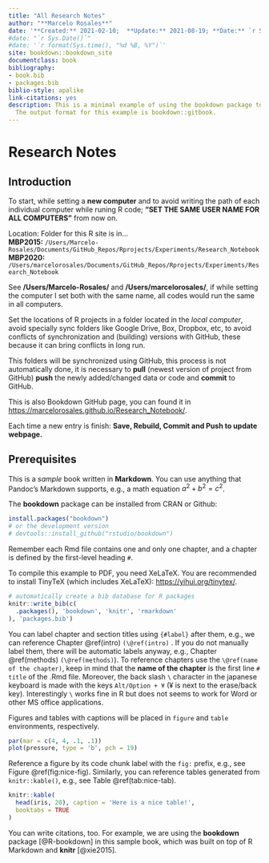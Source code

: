 ```yaml
--- 
title: "All Research Notes"
author: "**Marcelo Rosales**"
date: '**Created:** 2021-02-10;  **Update:** 2021-08-19; **Date:** `r Sys.Date()`' 
#date: "`r Sys.Date()`"
#date: '`r format(Sys.time(), "%d %B, %Y")`'
site: bookdown::bookdown_site
documentclass: book
bibliography:
- book.bib
- packages.bib
biblio-style: apalike
link-citations: yes
description: This is a minimal example of using the bookdown package to write a book.
  The output format for this example is bookdown::gitbook.
---
```


# Research Notes  


## Introduction {#intro}

To start, while setting a **new computer** and to avoid writing the path of each individual computer while runing R code; **"SET THE SAME USER NAME FOR ALL COMPUTERS"** from now on.  

Location: Folder for this R site is in...   
**MBP2015:** `/Users/Marcelo-Rosales/Documents/GitHub_Repos/Rprojects/Experiments/Research_Notebook`  
**MBP2020:**  `/Users/marcelorosales/Documents/GitHub_Repos/Rprojects/Experiments/Research_Notebook`  

See **/Users/Marcelo-Rosales/** and **/Users/marcelorosales/**, if while setting the computer I set both with the same name, all codes would run the same in all computers.  

Set the locations of R projects in a folder located in the *local computer*, avoid specially sync folders like Google Drive, Box, Dropbox, etc, to avoid conflicts of synchronization and (building) versions with GitHub, these because it can bring conflicts in long run.

This folders will be synchronized using GitHub, this process is not automatically done, it is necessary to **pull** (newest version of project from GitHub) **push** the newly added/changed data or code and **commit** to GitHub.  


This is also Bookdown GitHub page, you can found it in [https://marcelorosales.github.io/Research_Notebook/](https://marcelorosales.github.io/Research_Notebook/).  

Each time a new entry is finish: **Save, Rebuild, Commit and Push to update webpage.**  
  
  
## Prerequisites

This is a _sample_ book written in **Markdown**. You can use anything that Pandoc's Markdown supports, e.g., a math equation $a^2 + b^2 = c^2$.

The **bookdown** package can be installed from CRAN or Github:

```r
install.packages("bookdown")
# or the development version
# devtools::install_github("rstudio/bookdown")
```

Remember each Rmd file contains one and only one chapter, and a chapter is defined by the first-level heading `#`.

To compile this example to PDF, you need XeLaTeX. You are recommended to install TinyTeX (which includes XeLaTeX): <https://yihui.org/tinytex/>.

```r
# automatically create a bib database for R packages
knitr::write_bib(c(
  .packages(), 'bookdown', 'knitr', 'rmarkdown'
), 'packages.bib')
```  
   

You can label chapter and section titles using `{#label}` after them, e.g., we can reference Chapter \@ref(intro) `(\@ref(intro)` . If you do not manually label them, there will be automatic labels anyway, e.g., Chapter \@ref(methods) `(\@ref(methods)`). To reference chapters use the `\@ref(name of the chapter)`, keep in mind that the **name of the chapter** is the first line `# title` of the .Rmd file. Moreover, the back slash `\` character in the japanese keyboard is made with the keys `Alt/Option + ¥` (¥ is next to the erase/back key). Interestingly `\` works fine in R but does not seems to work for Word or other MS office applications. 

Figures and tables with captions will be placed in `figure` and `table` environments, respectively.

```r
par(mar = c(4, 4, .1, .1))
plot(pressure, type = 'b', pch = 19)
```

Reference a figure by its code chunk label with the `fig:` prefix, e.g., see Figure \@ref(fig:nice-fig). Similarly, you can reference tables generated from `knitr::kable()`, e.g., see Table \@ref(tab:nice-tab).

```r
knitr::kable(
  head(iris, 20), caption = 'Here is a nice table!',
  booktabs = TRUE
)
```

You can write citations, too. For example, we are using the **bookdown** package [@R-bookdown] in this sample book, which was built on top of R Markdown and **knitr** [@xie2015].

